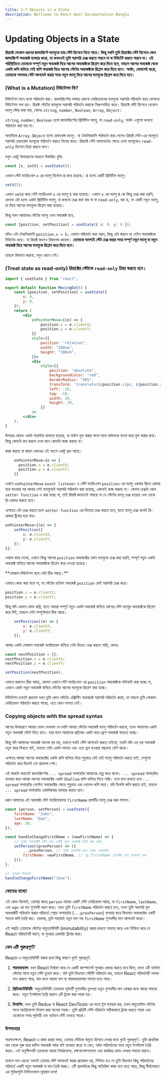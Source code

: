 ```yaml
---
title: 2.7 Objects in a State
description: Wellcome to React Next Documantation Bangla
---
```



## <h1 className="bg-gradient-to-r from-blue-500 to-purple-500 inline-block text-transparent bg-clip-text text-3xl pt-2">Updating Objects in a State</h1>

**রিয়াক্টে যেকোন ধরনের জাভাস্ক্রিপ্ট ভ্যালুকে তার স্টেট হিসেবে নিতে পারে। কিন্তু যখনি তুমি রিয়াক্টের স্টেট হিসেবে কোন জাভাস্ক্রিপ্ট অবজেক্ট ব্যবহার করো, তা কখনওই তুমি সরাসরি চেঞ্জ করতে পারবে না বা মিউটেট করতে পারবে না। এই পরিস্থিতিতে তোমাকে সম্পূর্ণ নতুন অবজেক্ট দিয়ে আগের অবজেক্টকে রিপ্লেস করে দিতে হবে, নাহলে আগের অবজেক্ট থেকে একটা কপি বানিয়ে সেই কপি অবজেক্ট দিয়ে আগের স্টেটের অবজেক্টকে রিপ্লেস করে দিতে হবে। অর্থাৎ, যেভাবেই করো, তোমাকে সবসময় স্টেট আপডেট করার সময় নতুন ভ্যালু দিয়ে আগের ভ্যালুকে রিপ্লেস করে দিতে হবে।**

### (What is a Mutation) মিউটেশন কি?

মিউটেশন মানে হলো পরিবর্তন করা। জাভাস্ক্রিপ্টের ভাষায় কোনো ভেরিয়েবলের ভ্যালুকে সরাসরি পরিবর্তন করে ফেলাকে মিউটেশন বলা হয়। রিয়াক্ট স্টেটের ভ্যালুকে সরাসরি পরিবর্তন করাকে নিরুৎসাহিত করে। রিয়াক্টে স্টেট হিসেবে যেকোন ভ্যালু স্টোর করা যায়, যেমনঃ `string`, `number`, `Boolean`, `Array`, `Object`।

`string`, `number`, `Boolean` হলো জাভাস্ক্রিপ্টের প্রিমিটিভ ভ্যালু, যা `read-only`, অর্থাৎ এগুলো কখনো পরিবর্তন করা যায় না।

অন্যদিকে `Array`, `Object` হলো রেফারেন্স ভ্যালু। যা টেকনিক্যালি পরিবর্তন করা গেলেও রিয়াক্ট স্টেট-এর ভ্যালুতে সরাসরি রেফারেন্স ভ্যালুকে পরিবর্তন করতে নিষেধ করে। রিয়াক্টে স্টেট আপডেটের ক্ষেত্রে এসব ভ্যালুকেও `read-only` হিসেবে চিন্তা করতে বলে।

চলুন একটু উদাহরণের মাধ্যমে বিস্তারিত বুঝি:

```jsx
const [x, setX] = useState(0);
```

এখানে স্টেট ভ্যারিএবল `x` এর ভ্যালু হিসেবে `0` রাখা হয়েছে। `0` হলো একটি প্রিমিটিভ ভ্যালু।

```jsx
setX(5);
```

এখানে `setX` করে স্টেট ভ্যারিএবল `x` এর ভ্যালু `5` করা হয়েছে। এখানে `x` এর ভ্যালু `0` কে কিন্তু চেঞ্জ করা হয়নি, কেননা এটা হলো একটা প্রিমিটিভ ভ্যালু, যা কখনো চেঞ্জ করা যায় না বা `read-only`, বরং `5`, যা একটি নতুন ভ্যালু, তা দিয়ে আগের ভ্যালুকে রিপ্লেস করা হয়েছে।

কিন্তু যখন আমাদের স্টেটের ভ্যালু এমন অবজেক্ট হবে,

```jsx
const [position, setPosition] = useState({ x: 0, y: 0 });
```

যদিও এটা টেকনিক্যালি `position.x = 5;` এভাবে পরিবর্তন করা সম্ভব, কিন্তু এটা করলে তা মেইন অবজেক্টকে মিউটেড করে। যা রিয়াক্ট কখনও রিকমেন্ড করেনা। **তোমাকে অবশ্যই স্টেট চেঞ্জ করার সময় সম্পূর্ণ নতুন ভ্যালু বা নতুন অবজেক্ট দিয়ে আগের ভ্যালুকে রিপ্লেস করে দিতে হবে।**

তাহলে কিভাবে করবো, চলুন জেনে নেই।

### (Treat state as read-only) রিয়াক্টের স্টেটকে `read-only` চিন্তা করতে হবে।

```jsx filename="App.js" showLineNumbers
import { useState } from "react";

export default function MovingDot() {
    const [position, setPosition] = useState({
        x: 0,
        y: 0,
    });
    return (
        <div
            onPointerMove={(e) => {
                position.x = e.clientX;
                position.y = e.clientY;
            }}
            style={{
                position: "relative",
                width: "100vw",
                height: "100vh",
            }}>
            <div
                style={{
                    position: "absolute",
                    backgroundColor: "red",
                    borderRadius: "50%",
                    transform: `translate(${position.x}px, ${position.y}px)`,
                    left: -10,
                    top: -10,
                    width: 20,
                    height: 20,
                }}
            />
        </div>
    );
}
```

উপরের কোডে একটা পয়েন্টার বানানো হয়েছে, যা মাউস মুভ করার সাথে সাথে মাউসকে ফলো করে মুভ করার কথা। কিন্তু কোডটা রান করলে দেখা যাবে কোডটা কাজ করছে না।

কাজ করছে না কারণ কোডের এই অংশে একটু ভুল আছে।

```jsx
    onPointerMove={e => {
      position.x = e.clientX;
      position.y = e.clientY;
    }}
```

এখানে `onPointerMove` `event listener` এ স্টেট ভ্যারিএবল `position` এর ভ্যালু একবার স্ক্রিনে রেন্ডার হয়ে যাওয়ার পর আবার সেই ভ্যালুকেই সরাসরি পরিবর্তন করা হয়েছে, এজন্যই কাজ করছে না। কেননা চেঞ্জটা কোন `setter function` এ করা হচ্ছে না, তাই রিয়াক্ট জানতেই পারছে না যে স্টেটের ভ্যালু চেঞ্জ হয়েছে এবং তাকে রি-রেন্ডার করতে হবে।

এক্ষেত্রে এটা চেঞ্জ করতে হলে `setter function` এর ভিতরে চেঞ্জ করতে হবে, যাতে ভ্যালু চেঞ্জ হলেই রি-রেন্ডার ট্রিগার হয়ে যায়।

```jsx
onPointerMove={(e) => {
    setPosition({
        x: e.clientX,
        y: e.clientY,
    });
}};
```

খেয়াল করে দেখো, এখানে কিন্তু আগের `position` অবজেক্টের কোন ভ্যালুকে চেঞ্জ করা হয়নি, সম্পূর্ণ নতুন একটা অবজেক্ট বানিয়ে আগের অবজেক্টকে রিপ্লেস করে দেওয়া হয়েছে।

<Callout type="info" emoji="📔">
**লোকাল মিউটেশন হলে সেটা ঠিক আছে।**

এভাবে কোড করা যাবে না, যা স্টেটের বর্তমান অবজেক্ট `position` কেই সরাসরি চেঞ্জ করে।

```jsx
position.x = e.clientX;
position.y = e.clientY;
```

কিন্তু যদি এভাবে কোড করি, যাতে আমরা সম্পূর্ণ নতুন একটা অবজেক্ট বানিয়ে আগের স্টেট ভ্যালুর অবজেক্টকে রিপ্লেস করে দিই, তাহলে সেটা সম্পূর্ণভাবে ঠিক আছে।

```jsx
    setPosition((e) => {
        x: e.clientX,
        y: e.clientY;
    });
```

আবার একটা লোকাল অবজেক্ট ভ্যারিয়েবল বানিয়ে সেটা দিয়েও চেঞ্জ করতে পারি, যেমনঃ

```jsx
const nextPosition = {};
nextPosition.x = e.clientX;
nextPosition.y = e.clientY;

setPosition(nextPosition);
```

এভাবে করলেও ঠিক আছে, কেননা এখানে স্টেট ভ্যারিএবল এর `position` অবজেক্টকে মডিফাই করা হচ্ছে না, এখানে একটা নতুন অবজেক্ট বানিয়ে স্টেটের আগের ভ্যালুকে রিপ্লেস করা হচ্ছে।

মিউটেশন তখনই প্রবলেম যখন তুমি কোন স্টেটের এক্সিস্টিং অবজেক্টে সরাসরি পরিবর্তন করো, তা নাহলে তুমি লোকাল ভেরিয়েবল পরিবর্তন করতে পারো, এতে কোন সমস্যা নেই।

</Callout>

### Copying objects with the spread syntax

আগের উদাহরণে আমরা যেমন দেখলাম যে যখনি আমরা স্টেটের অবজেক্ট ভ্যালু পরিবর্তন করবো, তখন আমাদের একটা নতুন অবজেক্ট স্টেটে দিতে হবে। তার মানে আমাদের প্রতিবার একটা করে ফ্রেশ অবজেক্ট বানাতে হচ্ছে।

কিন্তু যদি আমাদের অবজেক্ট অনেক বড় হয়, তাহলে যখনি স্টেট আপডেট করতে চাইবো, তখনি যদি এত বড় অবজেক্ট নতুন করে লিখতে যাই, তাহলে সেটা একটা সমস্যা এবং এতে ভুল হওয়ার সম্ভাবনা বেশি থাকে।

এক্ষেত্রে আমরা আগের অবজেক্টের একটা কপি বানিয়ে নিয়ে শুধুমাত্র যেই যেই ভ্যালু পরিবর্তন করতে চাই, সেগুলো পরিবর্তন করে দিলেই তো ঝামেলা শেষ।

এই কাজটা করতেই জাভাস্ক্রিপ্টের `... spread` অপারেটর আমাদের হেল্প করে থাকে। `... spread` অপারেটর ব্যবহার করে আমরা আগের অবজেক্টের একটা `Shallow` কপি বানিয়ে নিতে পারি। তবে মনে রাখতে হবে `... spread` অপারেটর নেস্টেড অবজেক্টের ক্ষেত্রে শুধুমাত্র এক লেভেল কপি করে। যদি ডিপলি কপি করতে চাই, তাহলে `... spread` অপারেটর একাধিকবার ব্যবহার করতে হবে।



ধরুন আমাদের এই অবজেক্ট স্টেট ভ্যারিয়েবলের `firstName` প্রপার্টির ভ্যালু চেঞ্জ করা লাগবে।

```jsx
const [person, setPerson] = useState({
    firstName: "John",
    lastName: "Doe",
    age: 30,
});

const handleChangeFirstName = (newFirstName) => {
    // পূর্বের অবজেক্টটি কপি করে একটি নতুন অবজেক্ট তৈরি করা হচ্ছে
    setPerson((prevPerson) => ({
        ...prevPerson, // পূর্বের গুণাবলীর জন্য স্প্রেড অপারেটর
        firstName: newFirstName, // শুধু firstName গুণাবলীর মান আপডেট করা
    }));
};

// ব্যবহার উদাহরণ
handleChangeFirstName("Jane");
```

### কোডের ব্যাখ্যা

এই কোড স্নিপেটে, তোমার কাছে `person` নামের একটি স্টেট ভেরিয়েবল আছে, যা `firstName`, `lastName`, এবং `age` এর মত গুণাবলী ধারণ করে। যখন তুমি `firstName` পরিবর্তন করতে চাও, তখন তুমি সরাসরি মূল অবজেক্টটি পরিবর্তন করার পরিবর্তে স্প্রেড অপারেটর (`...prevPerson`) ব্যবহার করে বিদ্যমান অবজেক্টের একটি শ্যালো কপি তৈরি কর। তারপর, তুমি সহজেই নতুন মান সহ `firstName` গুণাবলীর মান আপডেট করো।

এই পদ্ধতি তোমাকে স্টেটের অম্যুতাবিলিটি (immutability) বজায় রাখতে সাহায্য করে এবং নিশ্চিত করে যে React পরিবর্তনটি জানে, যা পুনরায় রেন্ডারিং ট্রিগার করে।

### কেন এটি গুরুত্বপূর্ণ?

React-এ অম্যুতাবিলিটি বজায় রাখা কিছু কারণে খুবই গুরুত্বপূর্ণ:

1. **পারফরম্যান্স**: যখন React নির্ধারণ করে যে একটি কম্পোনেন্ট পুনরায় রেন্ডার করতে হবে কিনা, তখন এটি বর্তমান স্টেটের সাথে নতুন স্টেট তুলনা করে। যদি তুমি বিদ্যমান স্টেটটি পরিবর্তন কর, তাহলে React পরিবর্তনটি সনাক্ত নাও করতে পারে, যার ফলে সম্ভাব্য বাগ বা পারফরম্যান্সের সমস্যা হতে পারে।

2. **প্রিডিকটেবিলিটি**: অম্যুতাবিলিটি তোমাকে পূর্ববর্তী গুণাবলীর তুলনায় নতুন গুণাবলীর মান বোঝার জন্য আরো সাহায্য করে। নতুন ইনস্ট্যান্স তৈরি করলে এটি ট্র্যাক করা সহজ হয়।

3. **ডিবাগিং**: যখন তুমি Redux বা React DevTools এর মতো টুল ব্যবহার কর, তখন অম্যুতাবিল স্টেটের সাথে অ্যাপ্লিকেশন ডিবাগ করা অনেক সহজ। তুমি প্রতিটি স্টেট পরিবর্তন সঠিকভাবে ট্র্যাক করতে পারো এবং যেকোনো সময় পূর্ববর্তী এবং বর্তমান স্টেট দেখতে পারো।

### উপসংহার

সারসংক্ষেপে, React-এ কাজ করার সময়, তোমার স্টেটকে অম্যুত হিসাবে দেখার জন্য খুবই গুরুত্বপূর্ণ। তুমি প্রাথমিক মান থেকে শুরু করে জটিল অবজেক্ট পর্যন্ত যাই ব্যবহার করো না কেন, সর্বদা পরিবর্তনের সময় নতুন ইনস্ট্যান্স তৈরি করো। এই অনুশীলনটি তোমাকে আরো নির্ভরযোগ্য, রক্ষণাবেক্ষণযোগ্য এবং কার্যকর কোড লেখার সাহায্য করবে।

তাহলে মনে রেখো: যখনই তোমার স্টেট আপডেট করার প্রয়োজন হয়, নিশ্চিত হও যে তুমি বিদ্যমান কিছু পরিবর্তনের পরিবর্তে একটি নতুন অবজেক্ট বা মান তৈরি করছ। এটি প্রথমদিকে কিছু অতিরিক্ত কাজ মনে হতে পারে, কিন্তু দীর্ঘমেয়াদে এর সুবিধাগুলি নিশ্চিতভাবে মূল্যবান হবে!

